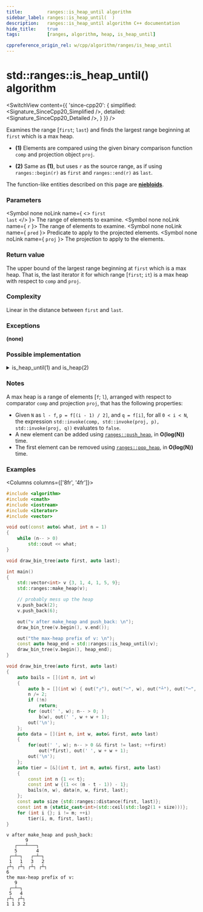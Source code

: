 ```yaml
---
title:         ranges::is_heap_until algorithm
sidebar_label: ranges::is_heap_until(  )
description:   ranges::is_heap_until algorithm C++ documentation
hide_title:    true
tags:          [ranges, algorithm, heap, is_heap_until]

cppreference_origin_rel: w/cpp/algorithm/ranges/is_heap_until
---
```



<!----------------- Codes ---------------------->


# std::ranges::is_heap_until() algorithm

<SwitchView content={{
	'since-cpp20': {
		simplified:	<Signature_SinceCpp20_Simplified />,
		detailed:	<Signature_SinceCpp20_Detailed />,
	}
}} />

Examines the range [`first`; `last`) and finds the largest range beginning at `first` which is a max heap.
- **(1)** Elements are compared using the given binary comparison function `comp` and projection object `proj`.

- **(2)** Same as **(1)**, but uses `r` as the source range, as if using `ranges::begin(r)` as `first` and `ranges::end(r)` as `last`.

The function-like entities described on this page are [**niebloids**](/docs/std/algo/niebloids).

### Parameters

<SymbolTable>

  <Symbol none noLink name={ <> <code>first</code> <br/> <code>last</code> </> }>
    The range of elements to examine.
  </Symbol>
  <Symbol none noLink name={ <code>r</code> }>
    The range of elements to examine.
  </Symbol>
  <Symbol none noLink name={ <code>pred</code> }>
    Predicate to apply to the projected elements.
  </Symbol>
  <Symbol none noLink name={ <code>proj</code> }>
    The projection to apply to the elements.
  </Symbol>

</SymbolTable>

### Return value

The upper bound of the largest range beginning at `first` which is a max heap.
That is, the last iterator it for which range [`first`; `it`) is a max heap with respect to `comp` and `proj`.

### Complexity

Linear in the distance between `first` and `last`.

### Exceptions

**(none)**

### Possible implementation

<details>
<summary>is_heap_until(1) and is_heap(2)</summary>

```cpp

struct is_heap_until_fn
{
    template<std::random_access_iterator I, std::sentinel_for<I> S,
             class Proj = std::identity, std::indirect_strict_weak_order<
             std::projected<I, Proj>> Comp = ranges::less>
    constexpr I
        operator()(I first, S last, Comp comp = {}, Proj proj = {}) const
    {
        std::iter_difference_t<I> n {ranges::distance(first, last)}, dad {0}, son {1};
        for (; son != n; ++son)
        {
            if (std::invoke(comp, std::invoke(proj, *(first + dad)),
                                  std::invoke(proj, *(first + son))))
                return first + son;
            else if ((son % 2) == 0)
                ++dad;
        }
        return first + n;
    }

    template<ranges::random_access_range R, class Proj = std::identity,
             std::indirect_strict_weak_order<std::projected<ranges::iterator_t<R>, Proj>>
             Comp = ranges::less>
    constexpr ranges::borrowed_iterator_t<R>
        operator()(R&& r, Comp comp = {}, Proj proj = {}) const
    {
        return (*this)(ranges::begin(r), ranges::end(r), std::move(comp), std::move(proj));
    }
};

inline constexpr is_heap_until_fn is_heap_until {};
```

</details>

### Notes

A max heap is a range of elements [`f`; `l`), arranged with respect to comparator `comp` and projection `proj`, that has the following properties:
 - Given `N` as `l - f`, `p = f[(i - 1) / 2]`, and `q = f[i]`, for all `0 < i < N`, the expression `std::invoke(comp, std::invoke(proj, p), std::invoke(proj, q))` evaluates to `false`.
 - A new element can be added using [`ranges::push_heap`](#), in **O(log(N))** time.
 - The first element can be removed using [`ranges::pop_heap`](#), in **O(log(N))** time.

### Examples

<Columns columns={['8fr', '4fr']}>
<div>

```cpp title='Main.cpp' showLineNumbers
#include <algorithm>
#include <cmath>
#include <iostream>
#include <iterator>
#include <vector>

void out(const auto& what, int n = 1)
{
    while (n-- > 0)
        std::cout << what;
}

void draw_bin_tree(auto first, auto last);

int main()
{
    std::vector<int> v {3, 1, 4, 1, 5, 9};
    std::ranges::make_heap(v);

    // probably mess up the heap
    v.push_back(2);
    v.push_back(6);

    out("v after make_heap and push_back: \n");
    draw_bin_tree(v.begin(), v.end());

    out("the max-heap prefix of v: \n");
    const auto heap_end = std::ranges::is_heap_until(v);
    draw_bin_tree(v.begin(), heap_end);
}

void draw_bin_tree(auto first, auto last)
{
    auto bails = [](int n, int w)
    {
        auto b = [](int w) { out("┌"), out("─", w), out("┴"), out("─", w), out("┐"); };
        n /= 2;
        if (!n)
            return;
        for (out(' ', w); n-- > 0; )
            b(w), out(' ', w + w + 1);
        out('\n');
    };
    auto data = [](int n, int w, auto& first, auto last)
    {
        for(out(' ', w); n-- > 0 && first != last; ++first)
            out(*first), out(' ', w + w + 1);
        out('\n');
    };
    auto tier = [&](int t, int m, auto& first, auto last)
    {
        const int n {1 << t};
        const int w {(1 << (m - t - 1)) - 1};
        bails(n, w), data(n, w, first, last);
    };
    const auto size {std::ranges::distance(first, last)};
    const int m {static_cast<int>(std::ceil(std::log2(1 + size)))};
    for (int i {}; i != m; ++i)
        tier(i, m, first, last);
}
```

</div>
<div>

```plaintext title="Possible Output"
v after make_heap and push_back: 
       9               
   ┌───┴───┐       
   5       4       
 ┌─┴─┐   ┌─┴─┐   
 1   1   3   2   
┌┴┐ ┌┴┐ ┌┴┐ ┌┴┐ 
6 
the max-heap prefix of v: 
   9       
 ┌─┴─┐   
 5   4   
┌┴┐ ┌┴┐ 
1 1 3 2
```

</div>
</Columns>
